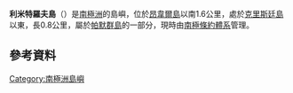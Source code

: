 {{Coord|64|48|S|64|01|W|display=title}}

'''利米特羅夫島'''（{{lang-en|Limitrophe Island}}）是[[南極洲|南極洲]]的島嶼，位於[[昂韋爾島|昂韋爾島]]以南1.6公里，處於[[克里斯廷島|克里斯廷島]]以東，長0.8公里，屬於[[帕默群島|帕默群島]]的一部分，現時由[[南極條約體系|南極條約體系]]管理。

==參考資料==
{{usgs-gazetteer}}

{{Antarctica-geo-stub}}
[[Category:南極洲島嶼|Category:南極洲島嶼]]